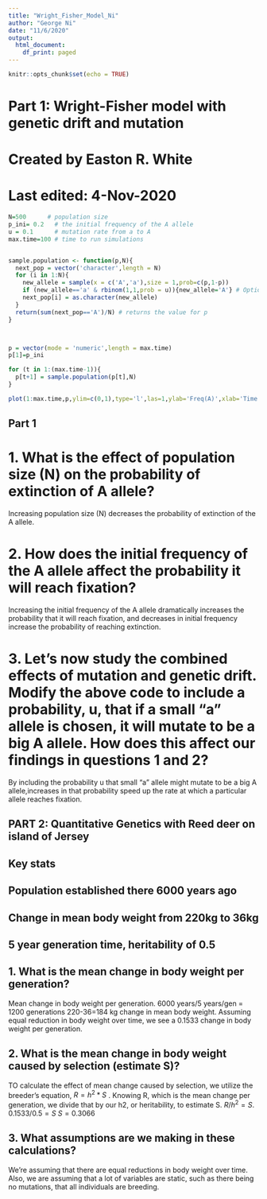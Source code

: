 ```yaml
---
title: "Wright_Fisher_Model_Ni"
author: "George Ni"
date: "11/6/2020"
output:
  html_document:
    df_print: paged
---
```


```r
knitr::opts_chunk$set(echo = TRUE)
```

# Part 1: Wright-Fisher model with genetic drift and mutation
# Created by Easton R. White
# Last edited: 4-Nov-2020

```r
N=500      # population size 
p_ini= 0.2   # the initial frequency of the A allele
u = 0.1      # mutation rate from a to A
max.time=100 # time to run simulations


sample.population <- function(p,N){
  next_pop = vector('character',length = N)
  for (i in 1:N){
    new_allele = sample(x = c('A','a'),size = 1,prob=c(p,1-p))
    if (new_allele=='a' & rbinom(1,1,prob = u)){new_allele='A'} # Optional line to include mutation
    next_pop[i] = as.character(new_allele)
  }
  return(sum(next_pop=='A')/N) # returns the value for p
}



p = vector(mode = 'numeric',length = max.time)
p[1]=p_ini

for (t in 1:(max.time-1)){
  p[t+1] = sample.population(p[t],N)
}

plot(1:max.time,p,ylim=c(0,1),type='l',las=1,ylab='Freq(A)',xlab='Time')
```

## Part 1 
# 1. What is the effect of population size (N) on the probability of extinction of A allele?

Increasing population size (N) decreases the probability of extinction of the A allele. 

# 2. How does the initial frequency of the A allele affect the probability it will reach fixation?

Increasing the initial frequency of the A allele dramatically increases the probability that it will reach fixation, and decreases in initial frequency increase the probability of reaching extinction. 


# 3. Let's now study the combined effects of mutation and genetic drift. Modify the above code to include a probability, u, that if a small "a" allele is chosen, it will mutate to be a big A allele. How does this affect our findings in questions 1 and 2?

By including the probability u that small "a" allele might mutate to be a big A allele,increases in that probability speed up the rate at which a particular allele reaches fixation. 




## PART 2: Quantitative Genetics with Reed deer on island of Jersey

## Key stats
## Population established there 6000 years ago
## Change in mean body weight from 220kg to 36kg
## 5 year generation time, heritability of 0.5



## 1. What is the mean change in body weight per generation?

Mean change in body weight per generation. 6000 years/5 years/gen = 1200 generations
220-36=184 kg change in mean body weight. Assuming equal reduction in body weight over time, we see a 0.1533 change in body weight per generation. 

## 2. What is the mean change in body weight caused by selection (estimate S)?
 TO calculate the effect of mean change caused by selection, we utilize the breeder's equation, $R=h^2*S$ . Knowing R, which is the mean change per generation, we divide that by our h2, or heritability, to estimate S. $R/h^2=S$. $0.1533/0.5=S$ $S=0.3066$

## 3. What assumptions are we making in these calculations?
We're assuming that there are equal reductions in body weight over time. Also, we are assuming that a lot of variables are static, such as there being no mutations, that all individuals are breeding. 
  

